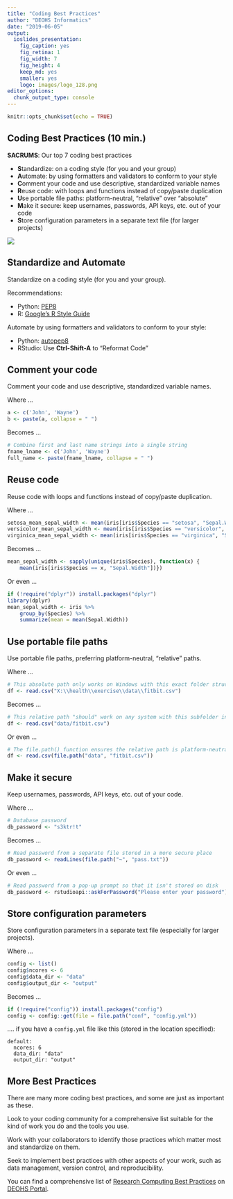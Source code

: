 ```yaml
---
title: "Coding Best Practices"
author: "DEOHS Informatics"
date: "2019-06-05"
output: 
  ioslides_presentation:
    fig_caption: yes
    fig_retina: 1
    fig_width: 7
    fig_height: 4
    keep_md: yes
    smaller: yes
    logo: images/logo_128.png
editor_options: 
  chunk_output_type: console
---
```


```r
knitr::opts_chunk$set(echo = TRUE)
```

## Coding Best Practices (10 min.)

__SACRUMS__: Our top 7 coding best practices

* **S**tandardize: on a coding style (for you and your group)
* **A**utomate: by using formatters and validators to conform to your style
* **C**omment your code and use descriptive, standardized variable names
* **R**euse code: with loops and functions instead of copy/paste duplication
* **U**se portable file paths: platform-neutral, "relative" over "absolute"
* **M**ake it secure: keep usernames, passwords, API keys, etc. out of your code
* **S**tore configuration parameters in a separate text file (for larger projects)

![](images/sacrum_150x.jpg)

## Standardize and Automate

Standardize on a coding style (for you and your group).

Recommendations:

* Python: [PEP8](https://www.python.org/dev/peps/pep-0008/)
* R: [Google's R Style Guide](https://google.github.io/styleguide/Rguide.xml)

Automate by using formatters and validators to conform to your style:

* Python: [autopep8](https://pypi.org/project/autopep8/)
* RStudio: Use **Ctrl-Shift-A** to "Reformat Code"

## Comment your code

Comment your code and use descriptive, standardized variable names.

Where ...

```r
a <- c('John', 'Wayne')
b <- paste(a, collapse = " ")
```

Becomes ...

```r
# Combine first and last name strings into a single string
fname_lname <- c('John', 'Wayne')
full_name <- paste(fname_lname, collapse = " ")
```

## Reuse code

Reuse code with loops and functions instead of copy/paste duplication.

Where ...

```r
setosa_mean_sepal_width <- mean(iris[iris$Species == "setosa", "Sepal.Width"])
versicolor_mean_sepal_width <- mean(iris[iris$Species == "versicolor", "Sepal.Width"])
virginica_mean_sepal_width <- mean(iris[iris$Species == "virginica", "Sepal.Width"])
```

Becomes ...

```r
mean_sepal_width <- sapply(unique(iris$Species), function(x) { 
    mean(iris[iris$Species == x, "Sepal.Width"])})
```

Or even ...

```r
if (!require("dplyr")) install.packages("dplyr")
library(dplyr)
mean_sepal_width <- iris %>% 
    group_by(Species) %>% 
    summarize(mean = mean(Sepal.Width))
```


## Use portable file paths

Use portable file paths, preferring platform-neutral, "relative" paths.

Where ...

```r
# This absolute path only works on Windows with this exact folder structure.
df <- read.csv("X:\\health\\exercise\\data\\fitbit.csv")
```

Becomes ...

```r
# This relative path "should" work on any system with this subfolder in place.
df <- read.csv("data/fitbit.csv")
```

Or even ...

```r
# The file.path() function ensures the relative path is platform-neutral.
df <- read.csv(file.path("data", "fitbit.csv"))
```


## Make it secure

Keep usernames, passwords, API keys, etc. out of your code.

Where ...

```r
# Database password
db_password <- "s3ktr!t"
```

Becomes ...

```r
# Read password from a separate file stored in a more secure place
db_password <- readLines(file.path("~", "pass.txt"))
```

Or even ...

```r
# Read password from a pop-up prompt so that it isn't stored on disk
db_password <- rstudioapi::askForPassword("Please enter your password")
```

## Store configuration parameters

Store configuration parameters in a separate text file (especially for larger projects).

Where ...

```r
config <- list()
config$ncores <- 6
config$data_dir <- "data"
config$output_dir <- "output"
```

Becomes ...

```r
if (!require("config")) install.packages("config")
config <- config::get(file = file.path("conf", "config.yml"))
```

.... if you have a `config.yml` file like this (stored in the location specified):

```
default:
  ncores: 6
  data_dir: "data"
  output_dir: "output"
```

## More Best Practices

There are many more coding best practices, and some are just as important as 
these.

Look to your coding community for a comprehensive list suitable for the kind 
of work you do and the tools you use.

Work with your collaborators to identify those practices which matter most 
and standardize on them.

Seek to implement best practices with other aspects of your work, such as 
data management, version control, and reproducibility.

You can find a comprehensive list of [Research Computing Best Practices](https://portal.deohs.washington.edu/node/1455) on [DEOHS Portal](https://portal.deohs.washington.edu).
